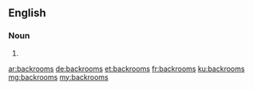 ==English==

===Noun===
{{head|en}}

# {{plural of|backroom}}

[[ar:backrooms]]
[[de:backrooms]]
[[et:backrooms]]
[[fr:backrooms]]
[[ku:backrooms]]
[[mg:backrooms]]
[[my:backrooms]]